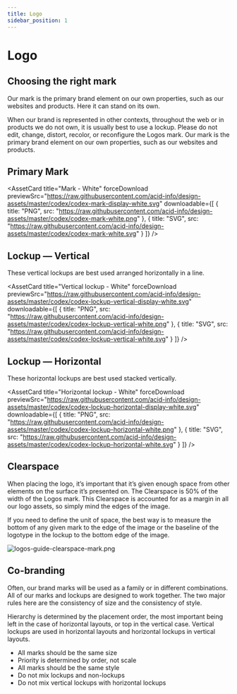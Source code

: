 ```yaml
---
title: Logo
sidebar_position: 1 
---
```



# Logo

## Choosing the right mark

Our mark is the primary brand element on our own properties, such as our websites and products. Here it can stand on its own.

When our brand is represented in other contexts, throughout the web or in products we do not own, it is usually best to use a lockup. Please do not edit, change, distort, recolor, or reconfigure the Logos mark. Our mark is the primary brand element on our own properties, such as our websites and products.

## Primary Mark

<div style={{display: "flex", gap: "16px"}}>
  <AssetCard
    title="Mark - Black"
    forceDownload
    previewSrc="https://raw.githubusercontent.com/acid-info/design-assets/master/codex/codex-mark-display-black.svg"
    downloadable={[
      {
        title: "PNG",
        src: "https://raw.githubusercontent.com/acid-info/design-assets/master/codex/codex-mark-black.png"
      },
      {
        title: "SVG",
        src: "https://raw.githubusercontent.com/acid-info/design-assets/master/codex/codex-mark-black.svg"
      }
    ]}
  />

  <AssetCard
    title="Mark - White"
    forceDownload
    previewSrc="https://raw.githubusercontent.com/acid-info/design-assets/master/codex/codex-mark-display-white.svg"
    downloadable={[
      {
        title: "PNG",
        src: "https://raw.githubusercontent.com/acid-info/design-assets/master/codex/codex-mark-white.png"
      },
      {
        title: "SVG",
        src: "https://raw.githubusercontent.com/acid-info/design-assets/master/codex/codex-mark-white.svg"
      }
    ]}
  />
</div>

## Lockup — Vertical

These vertical lockups are best used arranged horizontally in a line.

<div style={{display: "flex", gap: "16px"}}>
  <AssetCard
    title="Vertical lockup - Black"
    forceDownload
    previewSrc="https://raw.githubusercontent.com/acid-info/design-assets/master/codex/codex-lockup-vertical-display-black.svg"
    downloadable={[
      {
        title: "PNG",
        src: "https://raw.githubusercontent.com/acid-info/design-assets/master/codex/codex-lockup-vertical-black.png"
      },
      {
        title: "SVG",
        src: "https://raw.githubusercontent.com/acid-info/design-assets/master/codex/codex-lockup-vertical-black.svg"
      }
    ]}
  />

  <AssetCard
    title="Vertical lockup - White"
    forceDownload
    previewSrc="https://raw.githubusercontent.com/acid-info/design-assets/master/codex/codex-lockup-vertical-display-white.svg"
    downloadable={[
      {
        title: "PNG",
        src: "https://raw.githubusercontent.com/acid-info/design-assets/master/codex/codex-lockup-vertical-white.png" 
      },
      {
        title: "SVG",
        src: "https://raw.githubusercontent.com/acid-info/design-assets/master/codex/codex-lockup-vertical-white.svg"
      }
    ]}
  />
</div>

## Lockup — Horizontal

These horizontal lockups are best used stacked vertically.

<div style={{display: "flex", gap: "16px"}}>
  <AssetCard
    title="Horizontal lockup - Black"
    forceDownload
    previewSrc="https://raw.githubusercontent.com/acid-info/design-assets/master/codex/codex-lockup-horizontal-display-black.svg"
    downloadable={[
      {
        title: "PNG",
        src: "https://raw.githubusercontent.com/acid-info/design-assets/master/codex/codex-lockup-horizontal-black.png"
      },
      {
        title: "SVG",
        src: "https://raw.githubusercontent.com/acid-info/design-assets/master/codex/codex-lockup-horizontal-black.svg"
      }
    ]}
  />

  <AssetCard
    title="Horizontal lockup - White"
    forceDownload
    previewSrc="https://raw.githubusercontent.com/acid-info/design-assets/master/codex/codex-lockup-horizontal-display-white.svg"
    downloadable={[
      {
        title: "PNG",
        src: "https://raw.githubusercontent.com/acid-info/design-assets/master/codex/codex-lockup-horizontal-white.png"
      },
      {
        title: "SVG",
        src: "https://raw.githubusercontent.com/acid-info/design-assets/master/codex/codex-lockup-horizontal-white.svg"
      }
    ]}
  />
</div>

## Clearspace

When placing the logo, it’s important that it’s given enough space from other elements on the surface it’s presented on. The Clearspace is 50% of the width of the Logos mark. This Clearspace is accounted for as a margin in all our logo assets, so simply mind the edges of the image.

If you need to define the unit of space, the best way is to measure the bottom of any given mark to the edge of the image or the baseline of the logotype in the lockup to the bottom edge of the image.

![logos-guide-clearspace-mark.png](/logos-guide-clearspace-mark.png)

## Co-branding

Often, our brand marks will be used as a family or in different combinations. All of our marks and lockups are designed to work together. The two major rules here are the consistency of size and the consistency of style.

Hierarchy is determined by the placement order, the most important being left in the case of horizontal layouts, or top in the vertical case. Vertical lockups are used in horizontal layouts and horizontal lockups in vertical layouts.

- All marks should be the same size
- Priority is determined by order, not scale
- All marks should be the same style
- Do not mix lockups and non-lockups
- Do not mix vertical lockups with horizontal lockups